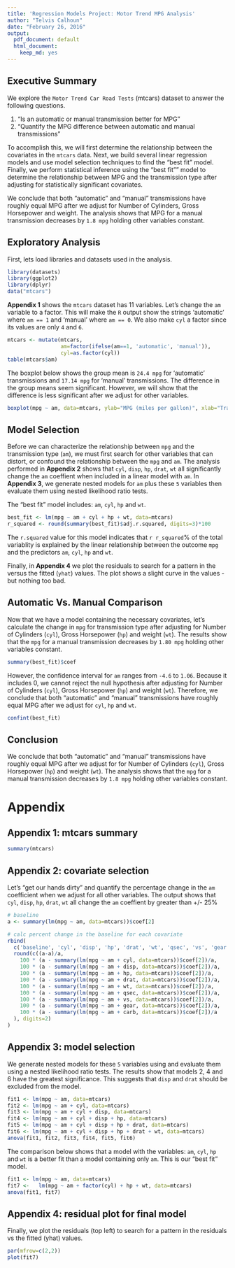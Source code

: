 ```yaml
---
title: 'Regression Models Project: Motor Trend MPG Analysis'
author: "Telvis Calhoun"
date: "February 26, 2016"
output:
  pdf_document: default
  html_document:
    keep_md: yes
---
```


## Executive Summary

We explore the `Motor Trend Car Road Tests` (mtcars) dataset to answer the following questions. 

1. “Is an automatic or manual transmission better for MPG”
2. "Quantify the MPG difference between automatic and manual transmissions"

To accomplish this, we will first determine the relationship between the covariates in the `mtcars` data. Next, we build several linear regression models and use model selection techniques to find the "best fit" model. Finally, we perform statistical inference using the "best fit"" model to determine the relationship between MPG and the transmission type after adjusting for statistically significant covariates.

We conclude that both "automatic" and "manual" transmissions have roughly equal MPG after we adjust for Number of Cylinders, Gross Horsepower and weight. The analysis shows that MPG for a manual transmission decreases by `1.8 mpg` holding other variables constant.

## Exploratory Analysis

First, lets load libraries and datasets used in the analysis.

```r
library(datasets)
library(ggplot2)
library(dplyr)
data("mtcars")
```

**Appendix 1** shows the `mtcars` dataset has 11 variables. Let's change the `am` variable to a factor. This will make the `R` output show the strings 'automatic' where `am == 1` and 'manual' where `am == 0`. We also make `cyl` a factor since its values are only `4` and `6`.

```r
mtcars <- mutate(mtcars, 
                 am=factor(ifelse(am==1, 'automatic', 'manual')),
                 cyl=as.factor(cyl))
table(mtcars$am)
```

The boxplot below shows the group mean is `24.4 mpg` for 'automatic' transmissions and `17.14 mpg` for 'manual' transmissions. The difference in the group means seem significant. However, we will show that the difference is less significant after we adjust for other variables.

```r
boxplot(mpg ~ am, data=mtcars, ylab="MPG (miles per gallon)", xlab="Transmission Type", main = "MPG vs Transmission Type")
```


## Model Selection

Before we can characterize the relationship between `mpg` and the transmission type (`am`), we must first search for other variables that can distort, or confound the relationship between the `mpg` and `am`. The analysis performed in **Appendix 2** shows that `cyl`, `disp`, `hp`, `drat`, `wt` all significantly change the `am` coeffient when included in a linear model with `am`. In **Appendix 3**, we generate nested models for `am` plus these `5` variables then evaluate them using nested likelihood ratio tests.

The "best fit" model includes: `am`, `cyl`, `hp` and `wt`.

```r
best_fit <- lm(mpg ~ am + cyl + hp + wt, data=mtcars)
r_squared <- round(summary(best_fit)$adj.r.squared, digits=3)*100
```

The `r.squared` value for this model indicates that `r r_squared`% of the total variablity is explained by the linear relationship between the outcome `mpg` and the predictors `am`, `cyl`, `hp` and `wt`.

Finally, in **Appendix 4** we plot the residuals to search for a pattern in the versus the fitted (`yhat`) values. The plot shows a slight curve in the values - but nothing too bad.

## Automatic Vs. Manual Comparison

Now that we have a model containing the necessary covariates, let's calculate the change in `mpg` for transmission type after adjusting for Number of Cylinders (`cyl`), Gross Horsepower (`hp`) and weight (`wt`). The results show that the `mpg` for a manual transmission decreases by `1.80 mpg` holding other variables constant.

```r
summary(best_fit)$coef
```

However, the confidence interval for `am` ranges from `-4.6` to `1.06`. Because it includes 0, we cannot reject the null hypothesis after  adjusting for Number of Cylinders (`cyl`), Gross Horsepower (`hp`) and weight (`wt`). Therefore, we conclude that both "automatic" and "manual" transmissions have roughly equal MPG after we adjust for `cyl`, `hp` and `wt`.

```r
confint(best_fit)
```


## Conclusion
We conclude that both "automatic" and "manual" transmissions have roughly equal MPG after we adjust for for Number of Cylinders (`cyl`), Gross Horsepower (`hp`) and weight (`wt`). The analysis shows that the `mpg` for a manual transmission decreases by `1.8 mpg` holding other variables constant. 

# Appendix
##  Appendix 1: mtcars summary

```r
summary(mtcars)
```

## Appendix 2: covariate selection

Let's "get our hands dirty" and quantify the percentage change in the `am` coefficient when we adjust for all other variables. The output shows that `cyl`, `disp`, `hp`, `drat`, `wt` all change the `am` coeffient by greater than +/- 25%

```r
# baseline
a <- summary(lm(mpg ~ am, data=mtcars))$coef[2]

# calc percent change in the baseline for each covariate
rbind(
  c('baseline', 'cyl', 'disp', 'hp', 'drat', 'wt', 'qsec', 'vs', 'gear', 'carb'),
  round(c((a-a)/a,
    100 * (a - summary(lm(mpg ~ am + cyl, data=mtcars))$coef[2])/a,
    100 * (a - summary(lm(mpg ~ am + disp, data=mtcars))$coef[2])/a,
    100 * (a - summary(lm(mpg ~ am + hp, data=mtcars))$coef[2])/a,
    100 * (a - summary(lm(mpg ~ am + drat, data=mtcars))$coef[2])/a,
    100 * (a - summary(lm(mpg ~ am + wt, data=mtcars))$coef[2])/a,
    100 * (a - summary(lm(mpg ~ am + qsec, data=mtcars))$coef[2])/a,
    100 * (a - summary(lm(mpg ~ am + vs, data=mtcars))$coef[2])/a,
    100 * (a - summary(lm(mpg ~ am + gear, data=mtcars))$coef[2])/a,
    100 * (a - summary(lm(mpg ~ am + carb, data=mtcars))$coef[2])/a
  ), digits=2)
)
```

## Appendix 3: model selection

We generate nested models for these `5` variables using and evaluate them using a nested likelihood ratio tests. The results show that models 2, 4 and 6 have the greatest significance. This suggests that `disp` and `drat` should be excluded from the model.

```r
fit1 <- lm(mpg ~ am, data=mtcars)
fit2 <- lm(mpg ~ am + cyl, data=mtcars)
fit3 <- lm(mpg ~ am + cyl + disp, data=mtcars)
fit4 <- lm(mpg ~ am + cyl + disp + hp, data=mtcars)
fit5 <- lm(mpg ~ am + cyl + disp + hp + drat, data=mtcars)
fit6 <- lm(mpg ~ am + cyl + disp + hp + drat + wt, data=mtcars)
anova(fit1, fit2, fit3, fit4, fit5, fit6)
```

The comparison below shows that a model with the variables: `am`, `cyl`, `hp` and `wt` is a better fit than a model containing only `am`. This is our "best fit" model.

```r
fit1 <- lm(mpg ~ am, data=mtcars)
fit7 <-   lm(mpg ~ am + factor(cyl) + hp + wt, data=mtcars)
anova(fit1, fit7)
```

## Appendix 4: residual plot for final model
Finally, we plot the residuals (top left) to search for a pattern in the residuals vs the fitted (yhat) values.

```r
par(mfrow=c(2,2))
plot(fit7)
```

